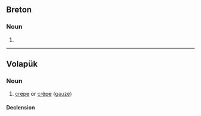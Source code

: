 ==Breton==

===Noun===
{{head|br|mutated noun}}

# {{soft mutation of|meot|lang=br}}

----

==Volapük==

===Noun===
{{vo-noun}}

# [[crepe]] or [[crêpe]] ([[gauze]])

====Declension====
{{vo-decl-noun}}